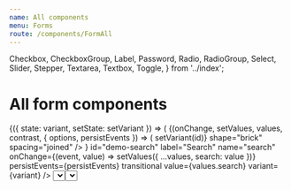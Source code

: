 ```yaml
---
name: All components
menu: Forms
route: /components/FormAll
---
```


  Checkbox,
  CheckboxGroup,
  Label,
  Password,
  Radio,
  RadioGroup,
  Select,
  Slider,
  Stepper,
  Textarea,
  Textbox,
  Toggle,
} from '../index';

# All form components

<Playground>
  <StateWrapper initialState={'underline'}>
    {({ state: variant, setState: setVariant }) => (
      <ThemeWrapper>
        <FormDemo contrast={false} style={{ maxWidth: '400px' }}>
          {(onChange, setValues, values, contrast, { options, persistEvents }) => (
            <React.Fragment>
              <Rhythm mt={4} mb={2}>
                <ButtonGroup
                  buttons={[
                    { id: 'underline', label: 'Underline', selected: variant === 'underline' },
                    { id: 'filled', label: 'Filled', selected: variant === 'filled' },
                    { id: 'outline', label: 'Outline', selected: variant === 'outline' },
                  ]}
                  color="primary"
                  fullWidth
                  onClick={(event, id) => setVariant(id)}
                  shape="brick"
                  spacing="joined"
                />
              </Rhythm>
              <Rhythm my={2}>
                <Textbox
                  contrast={contrast}
                  id="demo-username"
                  label="Username"
                  name="username"
                  onChange={onChange}
                  persistEvents={persistEvents}
                  transitional
                  value={values.username}
                  variant={variant}
                />
              </Rhythm>
              <Rhythm my={2}>
                <Password
                  contrast={contrast}
                  id="demo-password"
                  label="Password"
                  name="password"
                  onChange={onChange}
                  persistEvents={persistEvents}
                  transitional
                  value={values.password}
                  variant={variant}
                />
              </Rhythm>
              <Rhythm my={2}>
                <Textbox
                  clearable
                  contrast={contrast}
                  iconBefore={<SearchIcon />}
                  id="demo-search"
                  label="Search"
                  name="search"
                  onChange={(event, value) => setValues({ ...values, search: value })}
                  persistEvents={persistEvents}
                  transitional
                  value={values.search}
                  variant={variant}
                />
              </Rhythm>
              <Rhythm my={2}>
                <Textbox
                  contrast={contrast}
                  id="demo-success"
                  label="Successful"
                  name="success"
                  onChange={onChange}
                  persistEvents={persistEvents}
                  transitional
                  validity="success"
                  value={values.success}
                  variant={variant}
                />
              </Rhythm>
              <Rhythm my={2}>
                <Textbox
                  contrast={contrast}
                  id="demo-warning"
                  label="Warningish"
                  name="warning"
                  onChange={onChange}
                  persistEvents={persistEvents}
                  transitional
                  validity="warning"
                  value={values.warning}
                  variant={variant}
                />
              </Rhythm>
              <Rhythm my={2}>
                <Textbox
                  contrast={contrast}
                  id="demo-danger"
                  label="Dangerous"
                  name="danger"
                  onChange={onChange}
                  persistEvents={persistEvents}
                  transitional
                  validity="danger"
                  value={values.danger}
                  variant={variant}
                />
              </Rhythm>
              <Rhythm my={2}>
                <Select
                  contrast={contrast}
                  id="demo-select"
                  label="Choose a color"
                  name="select"
                  onChange={onChange}
                  persistEvents={persistEvents}
                  transitional
                  value={values.select}
                  options={options}
                  variant={variant}
                />
              </Rhythm>
              <Rhythm my={2}>
                <Select
                  contrast={contrast}
                  id="demo-selected"
                  label="Choose another color"
                  name="selected"
                  onChange={onChange}
                  persistEvents={persistEvents}
                  transitional
                  value={values.selected}
                  options={options}
                  variant={variant}
                />
              </Rhythm>
              <Rhythm my={2}>
                <InlineDropdown
                  inputVariant={variant}
                  label="A custom dropdown"
                  layout="raised"
                  onChange={value => onChange({ target: { name: 'dropdown' } }, value)}
                  options={options}
                  transitional
                />
              </Rhythm>
              <Rhythm my={2}>
                <Textarea
                  contrast={contrast}
                  id="demo-textarea"
                  label="Manifesto"
                  name="manifesto"
                  onChange={onChange}
                  persistEvents={persistEvents}
                  transitional
                  value={values.manifesto}
                  variant={variant}
                />
              </Rhythm>
              <Rhythm my={2}>
                <Checkbox
                  checked={!!values.checkbox}
                  contrast={contrast}
                  id="demo-checkbox"
                  name="checkbox"
                  onChange={(event, checked) => setValues({ ...values, checkbox: checked })}
                  persistEvents={persistEvents}
                  variant="secondary"
                >
                  Lorem ipsum dolor sit amet, consectetur adipiscing elit. Integer eget dui eu orci ultrices maximus eu
                  eu ante. Vestibulum ligula velit, scelerisque vitae venenatis tempor, consectetur a orci. Aenean
                  molestie eu tortor in pharetra. Nulla lobortis, sapien quis ornare venenatis, nunc libero finibus
                  justo, non tempor nisi urna quis justo. Integer sit amet venenatis leo.
                </Checkbox>
              </Rhythm>
              <Rhythm my={2} mr={2}>
                <Radio
                  checked={values.radio === 'one'}
                  contrast={contrast}
                  id="demo-radio1"
                  name="radio"
                  value="one"
                  onChange={(event, checked, value) => checked && setValues({ ...values, radio: value })}
                  persistEvents={persistEvents}
                  variant="secondary"
                >
                  Lorem ipsum dolor sit amet
                </Radio>
                <Radio
                  checked={values.radio === 'two'}
                  contrast={contrast}
                  id="demo-radio2"
                  name="radio"
                  value="two"
                  onChange={(event, checked, value) => checked && setValues({ ...values, radio: value })}
                  persistEvents={persistEvents}
                  variant="secondary"
                >
                  Consectetur adipiscing elit
                </Radio>
              </Rhythm>
              <Rhythm mt={4} mb={2} grouped>
                <Flex direction="row" alignItems="flex-end" justifyContent="space-between" flexible>
                  <div>
                    <Label as="legend" contrast={contrast} strength="legend">
                      Pick a big number
                    </Label>
                    <Stepper
                      contrast={contrast}
                      id="demo-stepper1"
                      inputWidth={100}
                      max={10000}
                      min={0}
                      name="stepper1"
                      onChange={(event, value) => setValues({ ...values, stepper1: value })}
                      persistEvents={persistEvents}
                      step={100}
                      value={values.stepper1}
                      width="50%"
                      variant={variant}
                    />
                  </div>
                  <Stepper
                    contrast={contrast}
                    id="demo-stepper2"
                    label="Pick another number"
                    max={100}
                    min={0}
                    step={10}
                    name="stepper2"
                    onChange={(event, value) => setValues({ ...values, stepper2: value })}
                    persistEvents={persistEvents}
                    value={values.stepper2}
                    width="50%"
                    variant={variant}
                  />
                </Flex>
              </Rhythm>
              <Rhythm mt={4} mb={2}>
                <CheckboxGroup
                  contrast={contrast}
                  id="demo-checkbox-group"
                  layout="stacked"
                  legend="Super fantastic label says what?"
                  name="checkboxes"
                  onChange={(event, value) => setValues({ ...values, checkboxes: value })}
                  values={values.checkboxes}
                  checkboxes={[
                    {
                      id: 'demo-checkbox-group1',
                      name: 'checkbox-group1',
                      value: 'one',
                      label: 'Super fantastic label one',
                    },
                    {
                      id: 'demo-checkbox-group2',
                      name: 'checkbox-group2',
                      value: 'two',
                      label: 'Super fantastic label two',
                    },
                    {
                      id: 'demo-checkbox-group3',
                      name: 'checkbox-group3',
                      value: 'three',
                      label: 'Super fantastic label three',
                    },
                  ]}
                />
              </Rhythm>
              <Rhythm mt={4} mb={2}>
                <RadioGroup
                  contrast={contrast}
                  id="demo-radio-group"
                  layout="inline"
                  legend="Super fantastic label says what?"
                  name="radios"
                  onChange={(event, value) => setValues({ ...values, radios: value })}
                  value={values.radios}
                  radios={[
                    {
                      id: 'demo-radio-group1',
                      value: 'one',
                      label: 'Super fantastic label one',
                    },
                    {
                      id: 'demo-radio-group2',
                      value: 'two',
                      label: 'Super fantastic label two',
                    },
                    {
                      id: 'demo-radio-group3',
                      value: 'three',
                      label: 'Super fantastic label three',
                    },
                  ]}
                />
              </Rhythm>
              <Rhythm mt={4} mb={2}>
                <Slider
                  contrast={contrast}
                  formatValue={value => value + '%'}
                  id="demo-slider"
                  max={100}
                  min={0}
                  name="slider"
                  onChange={(event, value) => setValues({ ...values, slider: value })}
                  persistEvents={persistEvents}
                  value={values.slider}
                  valuePosition="top"
                  width="100%"
                >
                  Percentage
                </Slider>
              </Rhythm>
              <Flex justifyContent="space-between" alignItems="center" wrap>
                <Toggle
                  checked={values.toggle}
                  contrast={contrast}
                  id="demo-toggle"
                  name="toggle"
                  onChange={(event, checked) => setValues({ ...values, toggle: checked })}
                  persistEvents={persistEvents}
                  value={true}
                >
                  Activate super powers
                </Toggle>
                <Rhythm mr={-2}>
                  <Flex flexible alignItems="center" justifyContent="flex-end">
                    <Rhythm my={1} mr={2}>
                      <Button weight="ghost" color="neutral" shape="brick">
                        Cancel
                      </Button>
                      <Button type="submit" color="primary" shape="brick">
                        Submit
                      </Button>
                    </Rhythm>
                  </Flex>
                </Rhythm>
              </Flex>
            </React.Fragment>
          )}
        </FormDemo>
      </ThemeWrapper>
    )}
  </StateWrapper>
</Playground>
